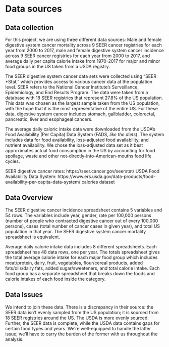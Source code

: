# Data sources

## Data collection

<!-- TODO: include references -->

For this project, we are using three different data sources: Male and female digestive system cancer mortality across 9 SEER cancer registries for each year from 2000 to 2017, male and female digestive system cancer incidence across 9 SEER cancer registries for each year from 2000 to 2017, and average daily per capita calorie intake from 1970-2017 for major and minor food groups in the US taken from a USDA registry.

The SEER digestive system cancer data sets were collected using "SEER *Stat," which provides access to various cancer data at the population level. SEER refers to the National Cancer Institute's Surveillance, Epidemiology, and End Results Program. The data were taken from a database with 18 SEER registries that represent 27.8% of the US population. This data was chosen as the largest sample taken from the US population, with the hope that it is the most representative of the entire US. For these data, digestive system cancer includes stomach, gallbladder, colorectal, pancreatic, liver and esophageal cancers.

The average daily caloric intake data were downloaded from the USDA's Food Availability (Per Capita) Data System (FADS, *like the diets*). The system includes data for food availability, loss-adjusted food availability, and nutrient availability. We chose the loss-adjusted data set as it best approximates actual food consumption in the US by accounting for food spoilage, waste and other not-directly-into-American-mouths food life cycles.

SEER digestive cancer rates: https://seer.cancer.gov/seerstat/
USDA Food Availability Data System: https://www.ers.usda.gov/data-products/food-availability-per-capita-data-system/ calories dataset

## Data Overview

The SEER digestive cancer incidence spreadsheet contains 5 variables and 54 rows. The variables include year, gender, rate per 100,000 persons (number of people who contracted digestive cancer out of every 100,000 persons), cases (total number of cancer cases in given year), and total US population in that year. The SEER digestive system cancer mortality spreadsheet is equivalent.

Average daily calorie intake data includes 8 different spreadsheets. Each spreadsheet has 48 data rows, one per year. The totals spreadsheet gives the total average calorie intake for each major food group which includes meat/protein, dairy, fruit, vegetables, flour/cereal products, added fats/oils/dairy fats, added sugar/sweeteners, and total calorie intake. Each food group has a separate spreadsheet that breaks down the foods and calorie intakes of each food inside the category.

## Data Issues

We intend to join these data. There is a discrepancy in their source: the SEER data isn't evenly sampled from the US population; it is sourced from 18 SEER registries around the US. The USDA is more evenly sourced. Further, the SEER data is complete, while the USDA data contains gaps for certain food types and years. We're well-equipped to handle the latter issue; we'll have to carry the burden of the former with us throughout the analysis.
